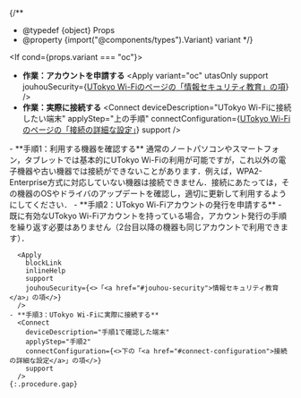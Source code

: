 
{/**
  * @typedef {object} Props
  * @property {import("@components/types").Variant} variant
  */}

<If cond={props.variant === "oc"}>
  - **作業：アカウントを申請する**
    <Apply
      variant="oc"
      utasOnly
      support
      jouhouSecurity={<a href="/utokyo_wifi/#jouhou-security">UTokyo Wi-Fiのページの「情報セキュリティ教育」の項</a>}
    />
  - **作業：実際に接続する**
    <Connect
      deviceDescription="UTokyo Wi-Fiに接続したい端末"
      applyStep="上の手順"
      connectConfiguration={<a href="/utokyo_wifi/#connect-configuration">UTokyo Wi-Fiのページの「接続の詳細な設定」</a>}
      support
    />

  <Fragment slot="else">
    - **手順1：利用する機器を確認する**  
      通常のノートパソコンやスマートフォン，タブレットでは基本的にUTokyo Wi-Fiの利用が可能ですが，これ以外の電子機器や古い機器では接続ができないことがあります．例えば，WPA2-Enterprise方式に対応していない機器は接続できません．接続にあたっては，その機器のOSやドライバのアップデートを確認し，適切に更新して利用するようにしてください．
    - **手順2：UTokyo Wi-Fiアカウントの発行を申請する**
      - 既に有効なUTokyo Wi-Fiアカウントを持っている場合，アカウント発行の手順を繰り返す必要はありません（2台目以降の機器も同じアカウントで利用できます）．

      <Apply
        blockLink
        inlineHelp
        support
        jouhouSecurity={<>「<a href="#jouhou-security">情報セキュリティ教育</a>」の項</>}
      />
    - **手順3：UTokyo Wi-Fiに実際に接続する**
      <Connect
        deviceDescription="手順1で確認した端末"
        applyStep="手順2"
        connectConfiguration={<>下の「<a href="#connect-configuration">接続の詳細な設定</a>」の項</>}
        support
      />
    {:.procedure.gap}
  </Fragment>
</If>
